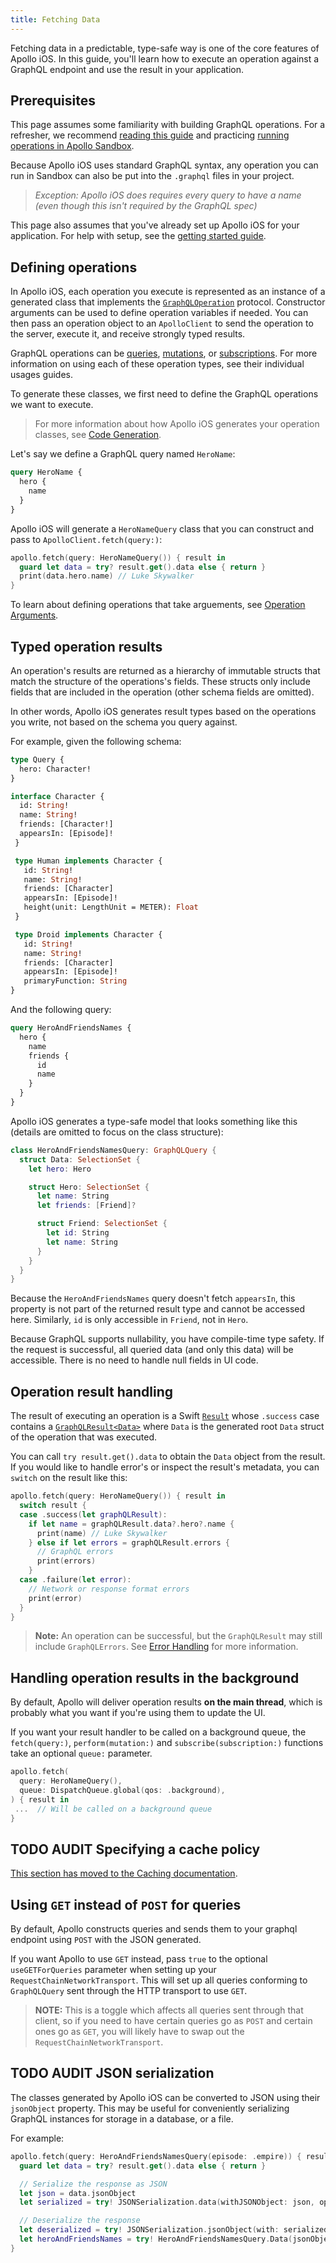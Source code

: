 ```yaml
---
title: Fetching Data
---
```


Fetching data in a predictable, type-safe way is one of the core features of Apollo iOS. In this guide, you'll learn how to execute an operation against a GraphQL endpoint and use the result in your application.

## Prerequisites
This page assumes some familiarity with building GraphQL operations. For a refresher, we recommend [reading this guide](http://graphql.org/learn/queries/) and practicing [running operations in Apollo Sandbox](https://studio.apollographql.com/sandbox/explorer?endpoint=https%3A%2F%2Fswapi-graphql.netlify.app%2F.netlify%2Ffunctions%2Findex&explorerURLState=N4IgJg9gxgrgtgUwHYBcQC4QEcYIE4CeABAOIIoBiAlgDZwDORwAOkkUQIY03V2Mtt2RAGa0GTVkKEoqKGgklCAvopVIlIADQgAbhzxUOAI3n0MIEEqA&_gl=1*1e24cus*_ga*MTk0Mjk2MDI3Mi4xNjU3NTYxOTc1*_ga_0BGG5V2W2K*MTY2NDIzNTkzMy41NS4xLjE2NjQyMzcwMDguMC4wLjA.).

Because Apollo iOS uses standard GraphQL syntax, any operation you can run in Sandbox can also be put into the `.graphql` files in your project.

> *Exception: Apollo iOS does requires every query to have a name (even though this isn't required by the GraphQL spec)*

This page also assumes that you've already set up Apollo iOS for your application. For help with setup, see the [getting started guide](./get-started).

## Defining operations

In Apollo iOS, each operation you execute is represented as an instance of a generated class that implements the [`GraphQLOperation`](https://www.apollographql.com/docs/ios/docc/documentation/apolloapi/graphqloperation) protocol. Constructor arguments can be used to define operation variables if needed. You can then pass an operation object to an `ApolloClient` to send the operation to the server, execute it, and receive strongly typed results.

GraphQL operations can be [queries](./queries), [mutations](./mutations), or [subscriptions](./subscriptions). For more information on using each of these operation types, see their individual usages guides.

To generate these classes, we first need to define the GraphQL operations we want to execute.

> For more information about how Apollo iOS generates your operation classes, see [Code Generation](./../code-generation).

Let's say we define a GraphQL query named `HeroName`:

```graphql
query HeroName {
  hero {
    name
  }
}
```

Apollo iOS will generate a `HeroNameQuery` class that you can construct and pass to `ApolloClient.fetch(query:)`:

```swift
apollo.fetch(query: HeroNameQuery()) { result in
  guard let data = try? result.get().data else { return }
  print(data.hero.name) // Luke Skywalker
}
```

To learn about defining operations that take arguements, see [Operation Arguments](./operation-arguments).

## Typed operation results

An operation's results are returned as a hierarchy of immutable structs that match the structure of the operations's fields. These structs only include fields that are included in the operation (other schema fields are omitted).

In other words, Apollo iOS generates result types based on the operations you write, not based on the schema you query against.

For example, given the following schema:

```graphql
type Query {
  hero: Character!
}

interface Character {
  id: String!
  name: String!
  friends: [Character!]
  appearsIn: [Episode]!
 }

 type Human implements Character {
   id: String!
   name: String!
   friends: [Character]
   appearsIn: [Episode]!
   height(unit: LengthUnit = METER): Float
 }

 type Droid implements Character {
   id: String!
   name: String!
   friends: [Character]
   appearsIn: [Episode]!
   primaryFunction: String
}
```

And the following query:

```graphql
query HeroAndFriendsNames {
  hero {
    name
    friends {
      id
      name
    }
  }
}
```

Apollo iOS generates a type-safe model that looks something like this (details are omitted to focus on the class structure):

```swift
class HeroAndFriendsNamesQuery: GraphQLQuery {
  struct Data: SelectionSet {
    let hero: Hero

    struct Hero: SelectionSet {
      let name: String
      let friends: [Friend]?

      struct Friend: SelectionSet {
        let id: String
        let name: String
      }
    }
  }
}
```

Because the `HeroAndFriendsNames` query doesn't fetch `appearsIn`, this property is not part of the returned result type and cannot be accessed here. Similarly, `id` is only accessible in `Friend`, not in `Hero`.

Because GraphQL supports nullability, you have compile-time type safety. If the request is successful, all queried data (and only this data) will be accessible. There is no need to handle null fields in UI code.

## Operation result handling

The result of executing an operation is a Swift [`Result`](https://developer.apple.com/documentation/swift/result) whose `.success` case contains a [`GraphQLResult<Data>`](https://www.apollographql.com/docs/ios/docc/documentation/apollo/graphqlresult) where `Data` is the generated root `Data` struct of the operation that was executed.

You can call `try result.get().data` to obtain the `Data` object from the result. If you would like to handle error's or inspect the result's metadata, you can `switch` on the result like this:

```swift
apollo.fetch(query: HeroNameQuery()) { result in
  switch result {
  case .success(let graphQLResult):
    if let name = graphQLResult.data?.hero?.name {
      print(name) // Luke Skywalker
    } else if let errors = graphQLResult.errors {
      // GraphQL errors
      print(errors)
    }
  case .failure(let error):
    // Network or response format errors
    print(error)
  }
}
```
> **Note:** An operation can be successful, but the `GraphQLResult` may still include `GraphQLErrors`. See [Error Handling](./fetching/../error-handling) for more information.

## Handling operation results in the background

By default, Apollo will deliver operation results **on the main thread**, which is probably what you want if you're using them to update the UI.

If you want your result handler to be called on a background queue, the `fetch(query:)`, `perform(mutation:)` and `subscribe(subscription:)` functions take an optional `queue:` parameter.

```swift
apollo.fetch(
  query: HeroNameQuery(),
  queue: DispatchQueue.global(qos: .background),
) { result in
 ...  // Will be called on a background queue
}
```

## TODO AUDIT Specifying a cache policy

[This section has moved to the Caching documentation](./caching/).

## Using `GET` instead of `POST` for queries

By default, Apollo constructs queries and sends them to your graphql endpoint using `POST` with the JSON generated.

If you want Apollo to use `GET` instead, pass `true` to the optional `useGETForQueries` parameter when setting up your `RequestChainNetworkTransport`. This will set up all queries conforming to `GraphQLQuery` sent through the HTTP transport to use `GET`.

>**NOTE:** This is a toggle which affects all queries sent through that client, so if you need to have certain queries go as `POST` and certain ones go as `GET`, you will likely have to swap out the `RequestChainNetworkTransport`.

## TODO AUDIT JSON serialization

The classes generated by Apollo iOS can be converted to JSON using their `jsonObject` property. This may be useful for conveniently serializing GraphQL instances for storage in a database, or a file.

For example:

```swift
apollo.fetch(query: HeroAndFriendsNamesQuery(episode: .empire)) { result in
  guard let data = try? result.get().data else { return }

  // Serialize the response as JSON
  let json = data.jsonObject
  let serialized = try! JSONSerialization.data(withJSONObject: json, options: [])

  // Deserialize the response
  let deserialized = try! JSONSerialization.jsonObject(with: serialized, options: []) as! JSONObject
  let heroAndFriendsNames = try! HeroAndFriendsNamesQuery.Data(jsonObject: deserialized)
}
```
